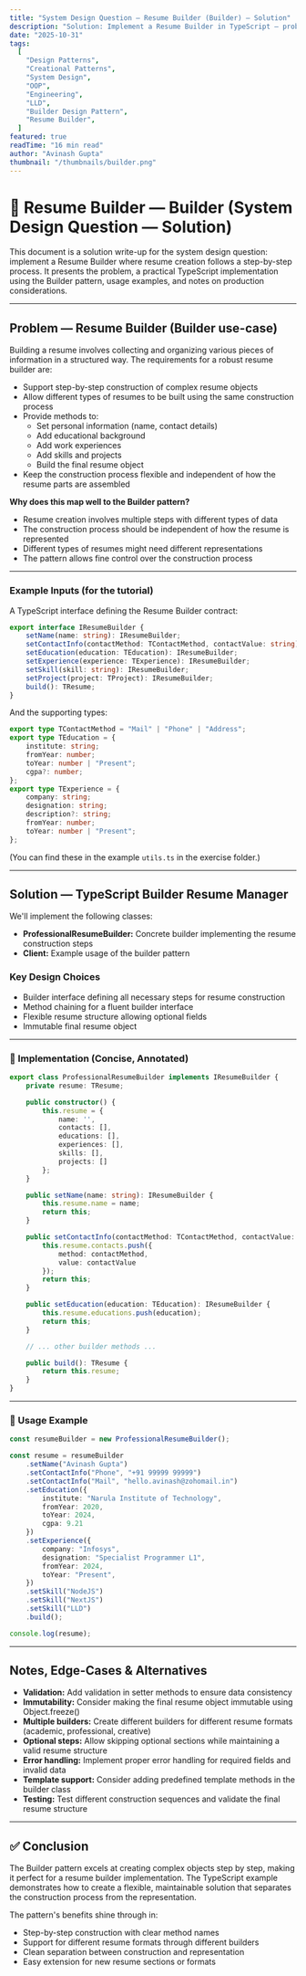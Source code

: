 ```yaml
---
title: "System Design Question — Resume Builder (Builder) — Solution"
description: "Solution: Implement a Resume Builder in TypeScript — problem statement, implementation, usage, and notes."
date: "2025-10-31"
tags:
  [
    "Design Patterns",
    "Creational Patterns",
    "System Design",
    "OOP",
    "Engineering",
    "LLD",
    "Builder Design Pattern",
    "Resume Builder",
  ]
featured: true
readTime: "16 min read"
author: "Avinash Gupta"
thumbnail: "/thumbnails/builder.png"
---
```


# 🧱 Resume Builder — Builder (System Design Question — Solution)

This document is a solution write-up for the system design question: implement a Resume Builder where resume creation follows a step-by-step process. It presents the problem, a practical TypeScript implementation using the Builder pattern, usage examples, and notes on production considerations.

---

## Problem — Resume Builder (Builder use-case)

Building a resume involves collecting and organizing various pieces of information in a structured way. The requirements for a robust resume builder are:

- Support step-by-step construction of complex resume objects
- Allow different types of resumes to be built using the same construction process
- Provide methods to:
  - Set personal information (name, contact details)
  - Add educational background
  - Add work experiences
  - Add skills and projects
  - Build the final resume object
- Keep the construction process flexible and independent of how the resume parts are assembled

**Why does this map well to the Builder pattern?**

- Resume creation involves multiple steps with different types of data
- The construction process should be independent of how the resume is represented
- Different types of resumes might need different representations
- The pattern allows fine control over the construction process

---

### Example Inputs (for the tutorial)

A TypeScript interface defining the Resume Builder contract:

```ts
export interface IResumeBuilder {
    setName(name: string): IResumeBuilder;
    setContactInfo(contactMethod: TContactMethod, contactValue: string): IResumeBuilder;
    setEducation(education: TEducation): IResumeBuilder;
    setExperience(experience: TExperience): IResumeBuilder;
    setSkill(skill: string): IResumeBuilder;
    setProject(project: TProject): IResumeBuilder;
    build(): TResume;
}
```

And the supporting types:

```ts
export type TContactMethod = "Mail" | "Phone" | "Address";
export type TEducation = {
    institute: string;
    fromYear: number;
    toYear: number | "Present";
    cgpa?: number;
};
export type TExperience = {
    company: string;
    designation: string;
    description?: string;
    fromYear: number;
    toYear: number | "Present";
};
```

(You can find these in the example `utils.ts` in the exercise folder.)

---

## Solution — TypeScript Builder Resume Manager

We'll implement the following classes:

- **ProfessionalResumeBuilder:** Concrete builder implementing the resume construction steps
- **Client:** Example usage of the builder pattern

### Key Design Choices

- Builder interface defining all necessary steps for resume construction
- Method chaining for a fluent builder interface
- Flexible resume structure allowing optional fields
- Immutable final resume object

---

### 🧩 Implementation (Concise, Annotated)

```ts
export class ProfessionalResumeBuilder implements IResumeBuilder {
    private resume: TResume;

    public constructor() {
        this.resume = {
            name: '',
            contacts: [],
            educations: [],
            experiences: [],
            skills: [],
            projects: []
        };
    }

    public setName(name: string): IResumeBuilder {
        this.resume.name = name;
        return this;
    }

    public setContactInfo(contactMethod: TContactMethod, contactValue: string): IResumeBuilder {
        this.resume.contacts.push({
            method: contactMethod,
            value: contactValue
        });
        return this;
    }

    public setEducation(education: TEducation): IResumeBuilder {
        this.resume.educations.push(education);
        return this;
    }

    // ... other builder methods ...

    public build(): TResume {
        return this.resume;
    }
}
```

---

### 🧠 Usage Example

```ts
const resumeBuilder = new ProfessionalResumeBuilder();

const resume = resumeBuilder
    .setName("Avinash Gupta")
    .setContactInfo("Phone", "+91 99999 99999")
    .setContactInfo("Mail", "hello.avinash@zohomail.in")
    .setEducation({
        institute: "Narula Institute of Technology",
        fromYear: 2020,
        toYear: 2024,
        cgpa: 9.21
    })
    .setExperience({
        company: "Infosys",
        designation: "Specialist Programmer L1",
        fromYear: 2024,
        toYear: "Present",
    })
    .setSkill("NodeJS")
    .setSkill("NextJS")
    .setSkill("LLD")
    .build();

console.log(resume);
```

---

## Notes, Edge-Cases & Alternatives

- **Validation:** Add validation in setter methods to ensure data consistency
- **Immutability:** Consider making the final resume object immutable using Object.freeze()
- **Multiple builders:** Create different builders for different resume formats (academic, professional, creative)
- **Optional steps:** Allow skipping optional sections while maintaining a valid resume structure
- **Error handling:** Implement proper error handling for required fields and invalid data
- **Template support:** Consider adding predefined template methods in the builder class
- **Testing:** Test different construction sequences and validate the final resume structure

---

## ✅ Conclusion

The Builder pattern excels at creating complex objects step by step, making it perfect for a resume builder implementation. The TypeScript example demonstrates how to create a flexible, maintainable solution that separates the construction process from the representation.

The pattern's benefits shine through in:
- Step-by-step construction with clear method names
- Support for different resume formats through different builders
- Clean separation between construction and representation
- Easy extension for new resume sections or formats
